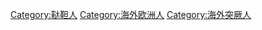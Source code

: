 {{Cat main}}

[[Category:鞑靼人|Category:鞑靼人]]
[[Category:海外欧洲人|Category:海外欧洲人]]
[[Category:海外突厥人|Category:海外突厥人]]